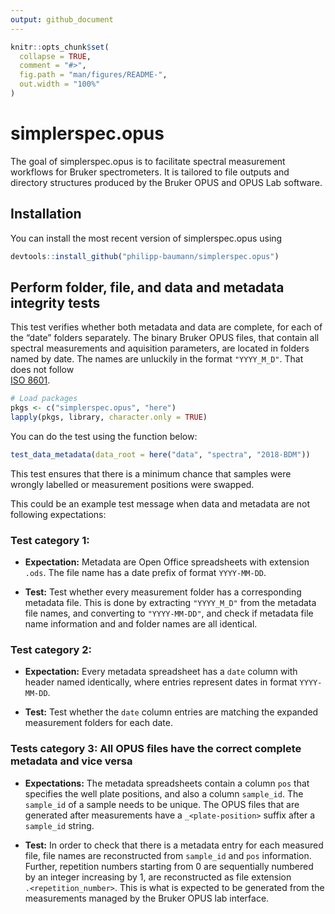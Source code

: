 ```yaml
---
output: github_document
---
```


<!-- README.md is generated from README.Rmd. Please edit that file -->

```r
knitr::opts_chunk$set(
  collapse = TRUE,
  comment = "#>",
  fig.path = "man/figures/README-",
  out.width = "100%"
)
```
# simplerspec.opus

The goal of simplerspec.opus is to facilitate spectral measurement workflows
for Bruker spectrometers. It is tailored to file outputs and directory 
structures produced by the Bruker OPUS and OPUS Lab software.

## Installation

You can install the most recent version of simplerspec.opus using

``` r
devtools::install_github("philipp-baumann/simplerspec.opus")
```

## Perform folder, file, and data and metadata integrity tests

This test verifies whether both metadata and data are
complete, for each of the "date" folders separately. The binary Bruker OPUS
files, that contain all spectral measurements and aquisition parameters, are 
located in folders named by date. The names are unluckily in the format 
`"YYYY_M_D"`. That does not follow  
[ISO 8601](https://en.wikipedia.org/wiki/ISO_8601).

```r
# Load packages
pkgs <- c("simplerspec.opus", "here")
lapply(pkgs, library, character.only = TRUE)
```

You can do the test using the function below:

```r
test_data_metadata(data_root = here("data", "spectra", "2018-BDM"))
```


This test ensures that there is a minimum chance that samples were wrongly 
labelled or measurement positions were swapped.

This could be an example test message when data and metadata are not following
expectations:



   
### Test category 1:

* **Expectation:** Metadata are Open Office spreadsheets with extension
  `.ods`. The file name has a date prefix of format `YYYY-MM-DD`.

* **Test:** Test whether every measurement folder has a corresponding 
  metadata file. This is done by extracting `"YYYY_M_D"` from
  the metadata file names, and converting to `"YYYY-MM-DD"`, and check if
  metadata file name information and and folder names are all identical.
  
### Test category 2:

* **Expectation:** Every metadata spreadsheet has a `date` column with 
  header named identically, where entries represent dates in format
  `YYYY-MM-DD`.

* **Test:** Test whether the `date` column entries are matching the expanded
  measurement folders for each date.
  
### Tests category 3: All OPUS files have the correct complete metadata and vice versa

  
* **Expectations:** The metadata spreadsheets contain a column `pos` that
  specifies the well plate positions, and also a column `sample_id`. The
  `sample_id` of a sample needs to be unique. The OPUS files that are generated 
  after measurements have a `_<plate-position>` suffix after a `sample_id`
  string.
  
* **Test:** In order to check that there is a metadata entry for each measured
  file, file names are reconstructed from `sample_id` and `pos` information. 
  Further, repetition numbers starting from 0 are sequentially numbered by an
  integer increasing by 1, are reconstructed as file extension  
  `.<repetition_number>`. This is what is expected to be generated from the 
  measurements managed by the Bruker OPUS lab interface.
   


